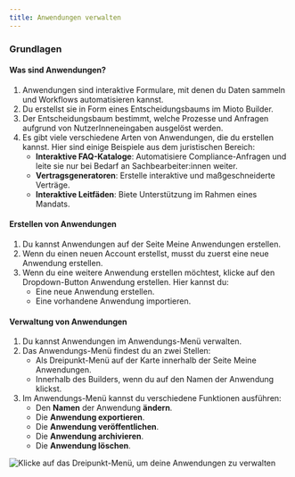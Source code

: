 ```yaml
---
title: Anwendungen verwalten
---
```


### **Grundlagen**

#### **Was sind Anwendungen?**

1. Anwendungen sind interaktive Formulare, mit denen du Daten sammeln und Workflows automatisieren kannst.
2. Du erstellst sie in Form eines Entscheidungsbaums im Mioto Builder.
3. Der Entscheidungsbaum bestimmt, welche Prozesse und Anfragen aufgrund von NutzerInneneingaben ausgelöst werden.
4. Es gibt viele verschiedene Arten von Anwendungen, die du erstellen kannst. Hier sind einige Beispiele aus dem juristischen Bereich:
   * **Interaktive FAQ-Kataloge**: Automatisiere Compliance-Anfragen und leite sie nur bei Bedarf an Sachbearbeiter\:innen weiter.
   * **Vertragsgeneratoren**: Erstelle interaktive und maßgeschneiderte Verträge.
   * **Interaktive Leitfäden**: Biete Unterstützung im Rahmen eines Mandats.

#### **Erstellen von Anwendungen**

1. Du kannst Anwendungen auf der Seite Meine Anwendungen erstellen.
2. Wenn du einen neuen Account erstellst, musst du zuerst eine neue Anwendung erstellen.
3. Wenn du eine weitere Anwendung erstellen möchtest, klicke auf den Dropdown-Button Anwendung erstellen. Hier kannst du:
   * Eine neue Anwendung erstellen.
   * Eine vorhandene Anwendung importieren.

#### **Verwaltung von Anwendungen**

1. Du kannst Anwendungen im Anwendungs-Menü verwalten.
2. Das Anwendungs-Menü findest du an zwei Stellen:
   * Als Dreipunkt-Menü auf der Karte innerhalb der Seite Meine Anwendungen.
   * Innerhalb des Builders, wenn du auf den Namen der Anwendung klickst.
3. Im Anwendungs-Menü kannst du verschiedene Funktionen ausführen:
   * Den **Namen** der Anwendung **ändern**.
   * Die **Anwendung exportieren**.
   * Die **Anwendung veröffentlichen**.
   * Die **Anwendung archivieren**.
   * Die **Anwendung löschen**.

![Klicke auf das Dreipunkt-Menü, um deine Anwendungen zu verwalten](/img/Anwendungen.png "Klicke auf das Dreipunkt-Menü, um deine Anwendungen zu verwalten")
